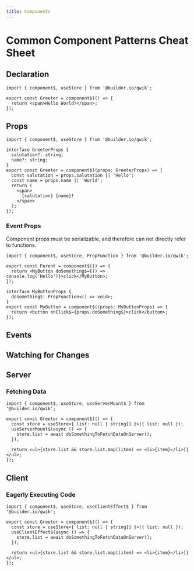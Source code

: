 ```yaml
---
title: Components
---
```


# Common Component Patterns Cheat Sheet

## Declaration

```tsx
import { component$, useStore } from '@builder.io/qwik';

export const Greeter = component$(() => {
  return <span>Hello World!</span>;
});
```

## Props

```tsx
import { component$, useStore } from '@builder.io/qwik';

interface GreeterProps {
  salutation?: string;
  name?: string;
}
export const Greeter = component$((props: GreeterProps) => {
  const salutation = props.salutation || 'Hello';
  const name = props.name || 'World';
  return (
    <span>
      {salutation} {name}!
    </span>
  );
});
```

### Event Props

Component props must be serializable, and therefore can not directly refer to functions.

```tsx
import { component$, useStore, PropFunction } from '@builder.io/qwik';

export const Parent = component$(() => {
  return <MyButton doSomething$={() => console.log('Hello')}>click</MyButton>;
});

interface MyButtonProps {
  doSomething$: PropFunction<() => void>;
}
export const MyButton = component$((props: MyButtonProps) => {
  return <button onClick$={props.doSomething$}>click</button>;
});
```

## Events

## Watching for Changes

## Server

### Fetching Data

```tsx
import { component$, useStore, useServerMount$ } from '@builder.io/qwik';

export const Greeter = component$(() => {
  const store = useStore<{ list: null | string[] }>({ list: null });
  useServerMount$(async () => {
    store.list = await doSomethingToFetchDataOnServer();
  });

  return <ul>{store.list && store.list.map((item) => <li>{item}</li>)}</ul>;
});
```

## Client

### Eagerly Executing Code

```tsx
import { component$, useStore, useClientEffect$ } from '@builder.io/qwik';

export const Greeter = component$(() => {
  const store = useStore<{ list: null | string[] }>({ list: null });
  useClientEffect$(async () => {
    store.list = await doSomethingToFetchDataOnServer();
  });

  return <ul>{store.list && store.list.map((item) => <li>{item}</li>)}</ul>;
});
```
